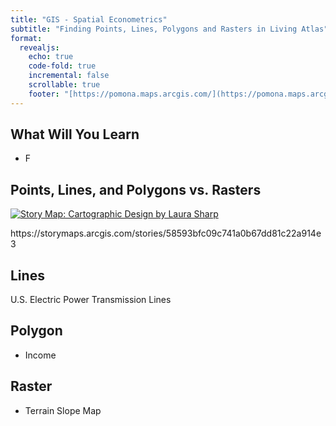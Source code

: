 ```yaml
---
title: "GIS - Spatial Econometrics"
subtitle: "Finding Points, Lines, Polygons and Rasters in Living Atlas"
format: 
  revealjs:
    echo: true
    code-fold: true
    incremental: false
    scrollable: true
    footer: "[https://pomona.maps.arcgis.com/](https://pomona.maps.arcgis.com/)"
---
```


## What Will You Learn {.scrollable .smaller}

-   F

## Points, Lines, and Polygons vs. Rasters




[![Story Map: Cartographic Design by Laura Sharp](images/clipboard-1511551534.png)](https://storymaps.arcgis.com/stories/58593bfc09c741a0b67dd81c22a914e3)

https://storymaps.arcgis.com/stories/58593bfc09c741a0b67dd81c22a914e3


## Lines

U.S. Electric Power Transmission Lines

## Polygon

-   Income

## Raster

-   Terrain Slope Map
